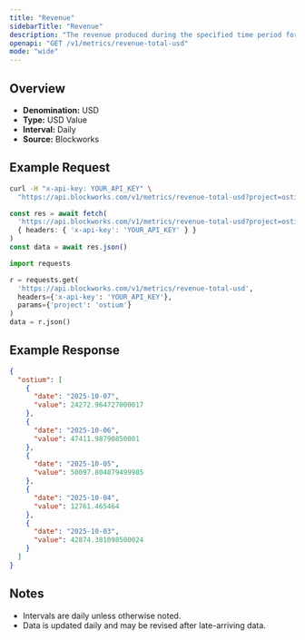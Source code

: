 ```yaml
---
title: "Revenue"
sidebarTitle: "Revenue"
description: "The revenue produced during the specified time period for given project."
openapi: "GET /v1/metrics/revenue-total-usd"
mode: "wide"
---
```


## Overview

- **Denomination:** USD
- **Type:** USD Value
- **Interval:** Daily
- **Source:** Blockworks

## Example Request

<CodeGroup>

```bash cURL
curl -H "x-api-key: YOUR_API_KEY" \
  "https://api.blockworks.com/v1/metrics/revenue-total-usd?project=ostium"
```

```typescript TypeScript
const res = await fetch(
  'https://api.blockworks.com/v1/metrics/revenue-total-usd?project=ostium',
  { headers: { 'x-api-key': 'YOUR_API_KEY' } }
)
const data = await res.json()
```

```python Python
import requests

r = requests.get(
  'https://api.blockworks.com/v1/metrics/revenue-total-usd',
  headers={'x-api-key': 'YOUR_API_KEY'},
  params={'project': 'ostium'}
)
data = r.json()
```

</CodeGroup>

## Example Response

```json
{
  "ostium": [
    {
      "date": "2025-10-07",
      "value": 24272.964727000017
    },
    {
      "date": "2025-10-06",
      "value": 47411.98790850001
    },
    {
      "date": "2025-10-05",
      "value": 50097.804879499985
    },
    {
      "date": "2025-10-04",
      "value": 12761.465464
    },
    {
      "date": "2025-10-03",
      "value": 42874.381098500024
    }
  ]
}
```

## Notes
- Intervals are daily unless otherwise noted.
- Data is updated daily and may be revised after late-arriving data.